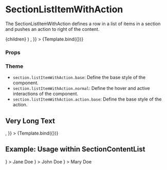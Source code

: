 
<Meta
  title="Components/Section/SectionListItemWithAction"
  component={SectionListItemWithAction}
/>

# SectionListItemWithAction

The SectionListItemWithAction defines a row in a list of items in a section and pushes an action to right of the content.

  <SectionListItemWithAction action={action}>
    {children}
  </SectionListItemWithAction>
)

<Canvas>
  <Story
    name="Default"
    args={{
      children: 'Jane Doe',
      action: <IconEdit width={20} height={20} className="fill-current" />,
    }}
  >
    {Template.bind({})}
  </Story>
</Canvas>

### Props

<ArgsTable story="Default" />

### Theme

- `section.listItemWithAction.base`: Define the base style of the component.
- `section.listItemWithAction.normal`: Define the hover and active interactions of the component.
- `section.listItemWithAction.action.base`: Define the base style of the action.

## Very Long Text

<Canvas>
  <Story
    name="Very Long Text"
    args={{
      children:
        'This list item has a very long text. The text should wrap, there should be a space between text and action. And the action should not shrink.',
      action: <IconCopyAll width={20} height={20} className="fill-current" />,
    }}
  >
    {Template.bind({})}
  </Story>
</Canvas>

## Example: Usage within SectionContentList

<Canvas>
  <Story name="Usage within Section">
    <SectionContentList>
      <SectionListItemWithAction
        action={<IconEdit width={20} height={20} className="fill-current" />}
      >
        Jane Doe
      </SectionListItemWithAction>
      <SectionListItemWithAction
        action={<IconEdit width={20} height={20} className="fill-current" />}
      >
        John Doe
      </SectionListItemWithAction>
      <SectionListItemWithAction
        action={<IconEdit width={20} height={20} className="fill-current" />}
      >
        Mary Doe
      </SectionListItemWithAction>
    </SectionContentList>
  </Story>
</Canvas>
